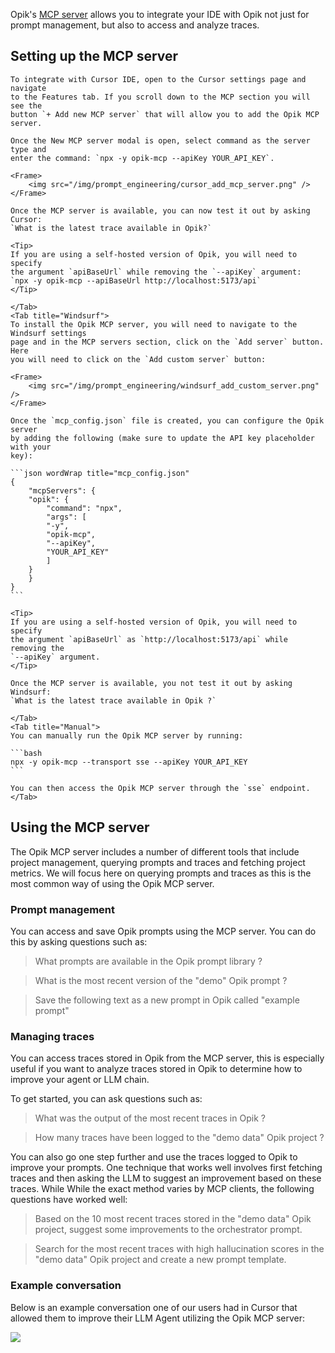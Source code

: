 Opik's [MCP server](https://github.com/comet-ml/opik-mcp) allows you to integrate
your IDE with Opik not just for prompt management, but also to access and
analyze traces.

## Setting up the MCP server

<Tabs>
    <Tab title="Cursor">
    
    To integrate with Cursor IDE, open to the Cursor settings page and navigate
    to the Features tab. If you scroll down to the MCP section you will see the
    button `+ Add new MCP server` that will allow you to add the Opik MCP server.

    Once the New MCP server modal is open, select command as the server type and
    enter the command: `npx -y opik-mcp --apiKey YOUR_API_KEY`.

    <Frame>
        <img src="/img/prompt_engineering/cursor_add_mcp_server.png" />
    </Frame>

    Once the MCP server is available, you can now test it out by asking Cursor:
    `What is the latest trace available in Opik?`

    <Tip>
    If you are using a self-hosted version of Opik, you will need to specify
    the argument `apiBaseUrl` while removing the `--apiKey` argument:
    `npx -y opik-mcp --apiBaseUrl http://localhost:5173/api`
    </Tip>

    </Tab>
    <Tab title="Windsurf">
    To install the Opik MCP server, you will need to navigate to the Windsurf settings
    page and in the MCP servers section, click on the `Add server` button. Here
    you will need to click on the `Add custom server` button:

    <Frame>
        <img src="/img/prompt_engineering/windsurf_add_custom_server.png" />
    </Frame>

    Once the `mcp_config.json` file is created, you can configure the Opik server
    by adding the following (make sure to update the API key placeholder with your
    key):

    ```json wordWrap title="mcp_config.json"
    {
        "mcpServers": {
        "opik": {
            "command": "npx",
            "args": [
            "-y",
            "opik-mcp",
            "--apiKey",
            "YOUR_API_KEY"
            ]
        }
        }
    }
    ```

    <Tip>
    If you are using a self-hosted version of Opik, you will need to specify
    the argument `apiBaseUrl` as `http://localhost:5173/api` while removing the
    `--apiKey` argument.
    </Tip>

    Once the MCP server is available, you not test it out by asking Windsurf:
    `What is the latest trace available in Opik ?`

    </Tab>
    <Tab title="Manual">
    You can manually run the Opik MCP server by running:

    ```bash
    npx -y opik-mcp --transport sse --apiKey YOUR_API_KEY
    ```

    You can then access the Opik MCP server through the `sse` endpoint.
    </Tab>

</Tabs>

## Using the MCP server

The Opik MCP server includes a number of different tools that include project
management, querying prompts and traces and fetching project metrics. We will
focus here on querying prompts and traces as this is the most common way of
using the Opik MCP server.

### Prompt management

You can access and save Opik prompts using the MCP server. You can do this by
asking questions such as:

> What prompts are available in the Opik prompt library ?

> What is the most recent version of the "demo" Opik prompt ?

> Save the following text as a new prompt in Opik called "example prompt"

### Managing traces

You can access traces stored in Opik from the MCP server, this is especially
useful if you want to analyze traces stored in Opik to determine how to
improve your agent or LLM chain.

To get started, you can ask questions such as:

> What was the output of the most recent traces in Opik ?

> How many traces have been logged to the "demo data" Opik project ?

You can also go one step further and use the traces logged to Opik to improve
your prompts. One technique that works well involves first fetching traces and
then asking the LLM to suggest an improvement based on these traces. While
While the exact method varies by MCP clients, the following
questions have worked well:

> Based on the 10 most recent traces stored in the "demo data" Opik project,
> suggest some improvements to the orchestrator prompt.

> Search for the most recent traces with high hallucination scores in the "demo
> data" Opik project and create a new prompt template.

### Example conversation

Below is an example conversation one of our users had in Cursor that allowed them
to improve their LLM Agent utilizing the Opik MCP server:

<Frame>
  <img src="/img/prompt_engineering/mcp_example.png" />
</Frame>
